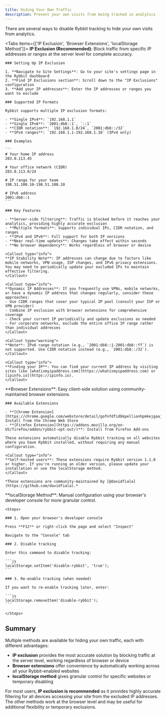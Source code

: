 ```yaml
---
title: Hiding Your Own Traffic
description: Prevent your own visits from being tracked in analytics
---
```





There are several ways to disable Rybbit tracking to hide your own visits from analytics.

<Tabs items={['IP Exclusion', 'Browser Extensions', 'localStorage Method']}>
  <Tab>
    **IP Exclusion (Recommended)**: Block traffic from specific IP addresses or ranges at the server level for complete accuracy.

    ### Setting Up IP Exclusion

    1. **Navigate to Site Settings**: Go to your site's settings page in the Rybbit dashboard
    2. **Find IP Exclusions section**: Scroll down to the "IP Exclusions" configuration
    3. **Add your IP addresses**: Enter the IP addresses or ranges you want to exclude

    ### Supported IP Formats

    Rybbit supports multiple IP exclusion formats:

    - **Single IPv4**: `192.168.1.1`
    - **Single IPv6**: `2001:db8::1`, `::1`
    - **CIDR notation**: `192.168.1.0/24`, `2001:db8::/32`
    - **IPv4 ranges**: `192.168.1.1-192.168.1.10` (IPv4 only)

    ### Examples

    ```
    # Your home IP address
    203.0.113.45

    # Your office network (CIDR)
    203.0.113.0/24

    # IP range for your team
    198.51.100.10-198.51.100.20

    # IPv6 address
    2001:db8::1
    ```

    ### Key Features

    - **Server-side filtering**: Traffic is blocked before it reaches your analytics, providing highly accurate exclusion
    - **Multiple formats**: Supports individual IPs, CIDR notation, and ranges
    - **IPv4 and IPv6**: Full support for both IP versions
    - **Near real-time updates**: Changes take effect within seconds
    - **No browser dependency**: Works regardless of browser or device

    <Callout type="info">
    **IP Stability Note**: IP addresses can change due to factors like mobile networks, VPN usage, ISP changes, and IPv6 privacy extensions. You may need to periodically update your excluded IPs to maintain effective filtering.
    </Callout>

    <Callout type="info">
    **Dynamic IP Addresses**: If you frequently use VPNs, mobile networks, or have a dynamic IP address that changes regularly, consider these approaches:
    - Use CIDR ranges that cover your typical IP pool (consult your ISP or VPN provider)
    - Combine IP exclusion with browser extensions for comprehensive coverage
    - Check your current IP periodically and update exclusions as needed
    - For corporate networks, exclude the entire office IP range rather than individual addresses
    </Callout>

    <Callout type="warning">
    **Note**: IPv6 range notation (e.g., `2001:db8::1-2001:db8::ff`) is not supported. Use CIDR notation instead (e.g., `2001:db8::/32`).
    </Callout>

    <Callout type="info">
    **Finding your IP**: You can find your current IP address by visiting sites like [whatismyipaddress.com](https://whatismyipaddress.com) or [ipinfo.io](https://ipinfo.io).
    </Callout>
  </Tab>

  <Tab>
    **Browser Extensions**: Easy client-side solution using community-maintained browser extensions.

    ### Available Extensions

    - **[Chrome Extension](https://chrome.google.com/webstore/detail/gofnfdfidbkpellionhpmkejgaajieoo)**: Install from the Chrome Web Store
    - **[Firefox Extension](https://addons.mozilla.org/en-US/firefox/addon/rybbit-opt-out/)**: Install from Firefox Add-ons

    These extensions automatically disable Rybbit tracking on all websites where you have Rybbit installed, without requiring any manual configuration.

    <Callout type="info">
    **Self-hosted users**: These extensions require Rybbit version 1.1.0 or higher. If you're running an older version, please update your installation or use the localStorage method.
    </Callout>

    *These extensions are community-maintained by [@davidfiala](https://github.com/davidfiala).*
  </Tab>
  
  <Tab>
    **localStorage Method**: Manual configuration using your browser's developer console for more granular control.

    <Steps>

    ### 1. Open your browser's developer console

    Press **F12** or right-click the page and select "Inspect"

    Navigate to the "Console" tab

    ### 2. Disable tracking

    Enter this command to disable tracking:

    ```js
    localStorage.setItem('disable-rybbit', 'true');
    ```

    ### 3. Re-enable tracking (when needed)

    If you want to re-enable tracking later, enter:

    ```js
    localStorage.removeItem('disable-rybbit');
    ```

    </Steps>
  </Tab>
</Tabs>

## Summary

Multiple methods are available for hiding your own traffic, each with different advantages:

- **IP exclusion** provides the most accurate solution by blocking traffic at the server level, working regardless of browser or device
- **Browser extensions** offer convenience by automatically working across all your Rybbit-enabled websites  
- **localStorage method** gives granular control for specific websites or temporary disabling

For most users, **IP exclusion is recommended** as it provides highly accurate filtering for all devices accessing your site from the excluded IP addresses. The other methods work at the browser level and may be useful for additional flexibility or temporary exclusions.